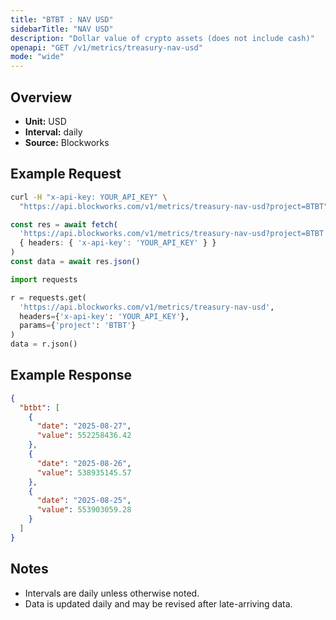 ```yaml
---
title: "BTBT : NAV USD"
sidebarTitle: "NAV USD"
description: "Dollar value of crypto assets (does not include cash)"
openapi: "GET /v1/metrics/treasury-nav-usd"
mode: "wide"
---
```


## Overview

- **Unit:** USD
- **Interval:** daily
- **Source:** Blockworks

## Example Request

<CodeGroup>

```bash cURL
curl -H "x-api-key: YOUR_API_KEY" \
  "https://api.blockworks.com/v1/metrics/treasury-nav-usd?project=BTBT"
```

```typescript TypeScript
const res = await fetch(
  'https://api.blockworks.com/v1/metrics/treasury-nav-usd?project=BTBT',
  { headers: { 'x-api-key': 'YOUR_API_KEY' } }
)
const data = await res.json()
```

```python Python
import requests

r = requests.get(
  'https://api.blockworks.com/v1/metrics/treasury-nav-usd',
  headers={'x-api-key': 'YOUR_API_KEY'},
  params={'project': 'BTBT'}
)
data = r.json()
```

</CodeGroup>

## Example Response

```json
{
  "btbt": [
    {
      "date": "2025-08-27",
      "value": 552258436.42
    },
    {
      "date": "2025-08-26",
      "value": 538935145.57
    },
    {
      "date": "2025-08-25",
      "value": 553903059.28
    }
  ]
}
```

## Notes
- Intervals are daily unless otherwise noted.
- Data is updated daily and may be revised after late-arriving data.
